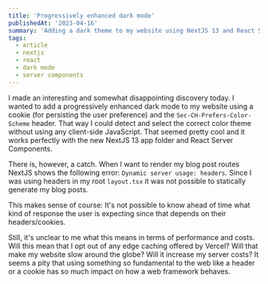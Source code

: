 ```yaml
---
title: 'Progressively enhanced dark mode'
publishedAt: '2023-04-16'
summary: 'Adding a dark theme to my website using NextJS 13 and React Server Components'
tags:
  - article
  - nextjs
  - react
  - dark mode
  - server components
---
```


I made an interesting and somewhat disappointing discovery today. I wanted to add a progressively enhanced dark mode to my website using a cookie (for persisting the user preference) and the `Sec-CH-Prefers-Color-Scheme` header. That way I could detect and select the correct color theme without using any client-side JavaScript. That seemed pretty cool and it works perfectly with the new NextJS 13 app folder and React Server Components.

There is, however, a catch. When I want to render my blog post routes NextJS shows the following error: `Dynamic server usage: headers`. Since I was using headers in my root `layout.tsx` it was not possible to statically generate my blog posts.

This makes sense of course: It's not possible to know ahead of time what kind of response the user is expecting since that depends on their headers/cookies.

Still, it's unclear to me what this means in terms of performance and costs. Will this mean that I opt out of any edge caching offered by Vercel? Will that make my website slow around the globe? Will it increase my server costs? It seems a pity that using something so fundamental to the web like a header or a cookie has so much impact on how a web framework behaves.
